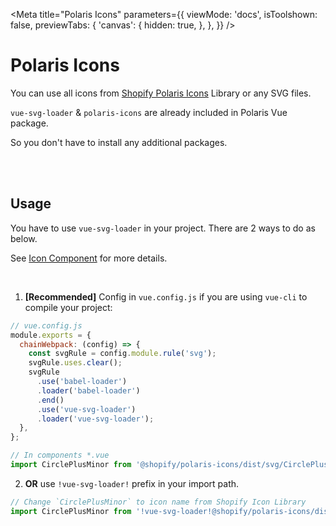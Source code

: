 
<Meta
  title="Polaris Icons"
  parameters={{
    viewMode: 'docs',
    isToolshown: false,
    previewTabs: {
      'canvas': {
        hidden: true,
      },
    },
  }}
/>

# Polaris Icons

You can use all icons from [Shopify Polaris Icons](https://polaris-icons.shopify.com/) Library or any SVG files.

`vue-svg-loader` & `polaris-icons` are already included in Polaris Vue package.

So you don't have to install any additional packages.

<br/>
<br/>

## Usage

You have to use `vue-svg-loader` in your project. There are 2 ways to do as below.

See [Icon Component](?path=/docs/components-images-and-icons-icon--icon) for more details.

<br/>

1. **[Recommended]** Config in `vue.config.js` if you are using `vue-cli` to compile your project:

```javascript
// vue.config.js
module.exports = {
  chainWebpack: (config) => {
    const svgRule = config.module.rule('svg');
    svgRule.uses.clear();
    svgRule
      .use('babel-loader')
      .loader('babel-loader')
      .end()
      .use('vue-svg-loader')
      .loader('vue-svg-loader');
  },
};

// In components *.vue
import CirclePlusMinor from '@shopify/polaris-icons/dist/svg/CirclePlusMinor.svg';
```

2. **OR** use `!vue-svg-loader!` prefix in your import path.

```javascript
// Change `CirclePlusMinor` to icon name from Shopify Icon Library
import CirclePlusMinor from '!vue-svg-loader!@shopify/polaris-icons/dist/svg/CirclePlusMinor.svg';
```


